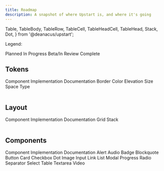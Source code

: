 ```yaml
---
title: Roadmap
description: A snapshot of where Upstart is, and where it's going
---
```


  Table,
  TableBody,
  TableRow,
  TableCell,
  TableHeadCell,
  TableHead,
  Stack,
  Dot,
} from '@deanacus/upstart';

Legend: 

<Stack horizontal>
  <span><Dot variant="grey" /> Planned</span>
  <span><Dot variant="secondary" /> In Progress</span>
  <span><Dot variant="warning" /> Beta/In Review</span>
  <span><Dot variant="success" /> Complete</span>
</Stack>

## Tokens

<Table>
  <TableHead>
    <TableHeadCell>Component</TableHeadCell>
    <TableHeadCell>Implementation</TableHeadCell>
    <TableHeadCell>Documentation</TableHeadCell>
  </TableHead>
  <TableBody>
    <TableRow>
      <TableCell>Border</TableCell>
      <TableCell><Dot variant="grey" /></TableCell>
      <TableCell><Dot variant="grey" /></TableCell>
    </TableRow>
    <TableRow>
      <TableCell>Color</TableCell>
      <TableCell><Dot variant="warning" /></TableCell>
      <TableCell><Dot variant="secondary" /></TableCell>
    </TableRow>
    <TableRow>
      <TableCell>Elevation</TableCell>
      <TableCell><Dot variant="grey" /></TableCell>
      <TableCell><Dot variant="grey" /></TableCell>
    </TableRow>
    <TableRow>
      <TableCell>Size</TableCell>
      <TableCell><Dot variant="grey" /></TableCell>
      <TableCell><Dot variant="grey" /></TableCell>
    </TableRow>
    <TableRow>
      <TableCell>Space</TableCell>
      <TableCell><Dot variant="grey" /></TableCell>
      <TableCell><Dot variant="grey" /></TableCell>
    </TableRow>
    <TableRow>
      <TableCell>Type</TableCell>
      <TableCell><Dot variant="success" /></TableCell>
      <TableCell><Dot variant="grey" /></TableCell>
    </TableRow>
  </TableBody>
</Table>

## Layout

<Table>
  <TableHead>
    <TableHeadCell>Component</TableHeadCell>
    <TableHeadCell>Implementation</TableHeadCell>
    <TableHeadCell>Documentation</TableHeadCell>
  </TableHead>
  <TableBody>
    <TableRow>
      <TableCell>Grid</TableCell>
      <TableCell><Dot variant="success" /></TableCell>
      <TableCell><Dot variant="success" /></TableCell>
    </TableRow>
    <TableRow>
      <TableCell>Stack</TableCell>
      <TableCell><Dot variant="secondary" /></TableCell>
      <TableCell><Dot variant="grey" /></TableCell>
    </TableRow>
  </TableBody>
</Table>

## Components

<Table>
  <TableHead>
    <TableHeadCell>Component</TableHeadCell>
    <TableHeadCell>Implementation</TableHeadCell>
    <TableHeadCell>Documentation</TableHeadCell>
  </TableHead>
  <TableBody>
    <TableRow>
      <TableCell>Alert</TableCell>
      <TableCell><Dot variant="grey" /></TableCell>
      <TableCell><Dot variant="grey" /></TableCell>
    </TableRow>
    <TableRow>
      <TableCell>Audio</TableCell>
      <TableCell><Dot variant="success" /></TableCell>
      <TableCell><Dot variant="success" /></TableCell>
    </TableRow>
    <TableRow>
      <TableCell>Badge</TableCell>
      <TableCell><Dot variant="warning" /></TableCell>
      <TableCell><Dot variant="secondary" /></TableCell>
    </TableRow>
    <TableRow>
      <TableCell>Blockquote</TableCell>
      <TableCell><Dot variant="warning" /></TableCell>
      <TableCell><Dot variant="secondary" /></TableCell>
    </TableRow>
    <TableRow>
      <TableCell>Button</TableCell>
      <TableCell><Dot variant="success" /></TableCell>
      <TableCell><Dot variant="warning" /></TableCell>
    </TableRow>
    <TableRow>
      <TableCell>Card</TableCell>
      <TableCell><Dot variant="secondary" /></TableCell>
      <TableCell><Dot variant="grey" /></TableCell>
    </TableRow>
    <TableRow>
      <TableCell>Checkbox</TableCell>
      <TableCell><Dot variant="grey" /></TableCell>
      <TableCell><Dot variant="grey" /></TableCell>
    </TableRow>
    <TableRow>
      <TableCell>Dot</TableCell>
      <TableCell><Dot variant="success" /></TableCell>
      <TableCell><Dot variant="grey" /></TableCell>
    </TableRow>
    <TableRow>
      <TableCell>Image</TableCell>
      <TableCell><Dot variant="secondary" /></TableCell>
      <TableCell><Dot variant="secondary" /></TableCell>
    </TableRow>
    <TableRow>
      <TableCell>Input</TableCell>
      <TableCell><Dot variant="grey" /></TableCell>
      <TableCell><Dot variant="grey" /></TableCell>
    </TableRow>
    <TableRow>
      <TableCell>Link</TableCell>
      <TableCell><Dot variant="warning" /></TableCell>
      <TableCell><Dot variant="secondary" /></TableCell>
    </TableRow>
    <TableRow>
      <TableCell>List</TableCell>
      <TableCell><Dot variant="secondary" /></TableCell>
      <TableCell><Dot variant="secondary" /></TableCell>
    </TableRow>
    <TableRow>
      <TableCell>Modal</TableCell>
      <TableCell><Dot variant="grey" /></TableCell>
      <TableCell><Dot variant="grey" /></TableCell>
    </TableRow>
    <TableRow>
      <TableCell>Progress</TableCell>
      <TableCell><Dot variant="grey" /></TableCell>
      <TableCell><Dot variant="grey" /></TableCell>
    </TableRow>
    <TableRow>
      <TableCell>Radio</TableCell>
      <TableCell><Dot variant="grey" /></TableCell>
      <TableCell><Dot variant="grey" /></TableCell>
    </TableRow>
    <TableRow>
      <TableCell>Separator</TableCell>
      <TableCell><Dot variant="secondary" /></TableCell>
      <TableCell><Dot variant="grey" /></TableCell>
    </TableRow>
    <TableRow>
      <TableCell>Select</TableCell>
      <TableCell><Dot variant="grey" /></TableCell>
      <TableCell><Dot variant="grey" /></TableCell>
    </TableRow>
    <TableRow>
      <TableCell>Table</TableCell>
      <TableCell><Dot variant="secondary" /></TableCell>
      <TableCell><Dot variant="grey" /></TableCell>
    </TableRow>
    <TableRow>
      <TableCell>Textarea</TableCell>
      <TableCell><Dot variant="grey" /></TableCell>
      <TableCell><Dot variant="grey" /></TableCell>
    </TableRow>
    <TableRow>
      <TableCell>Video</TableCell>
      <TableCell><Dot variant="grey" /></TableCell>
      <TableCell><Dot variant="grey" /></TableCell>
    </TableRow>
  </TableBody>
</Table>
